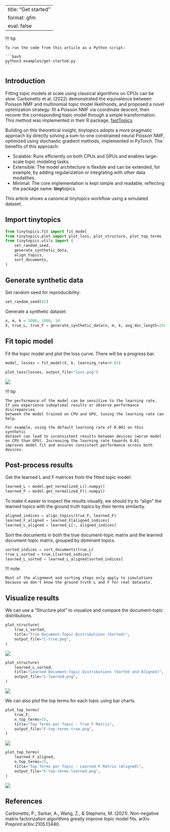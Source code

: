 <!-- `.md` and `.py` files are generated from the `.qmd` file. Please edit that file. -->

---
title: "Get started"
format: gfm
eval: false
---

!!! tip

    To run the code from this article as a Python script:

    ```bash
    python3 examples/get-started.py
    ```

## Introduction

Fitting topic models at scale using classical algorithms on CPUs can be slow.
Carbonetto et al. (2022) demonstrated the equivalence between Poisson NMF
and multinomial topic model likelihoods, and proposed a novel optimization
strategy: fit a Poisson NMF via coordinate descent, then recover the
corresponding topic model through a simple transformation.
This method was implemented in their R package,
[fastTopics](https://cran.r-project.org/package=fastTopics).

Building on this theoretical insight, tinytopics adopts a more pragmatic
approach by directly solving a sum-to-one constrained neural Poisson NMF,
optimized using stochastic gradient methods, implemented in PyTorch.
The benefits of this approach:

- Scalable: Runs efficiently on both CPUs and GPUs and enables large-scale
  topic modeling tasks.
- Extensible: The model architecture is flexible and can be extended,
  for example, by adding regularization or integrating with other data modalities.
- Minimal: The core implementation is kept simple and readable, reflecting
  the package name: **tiny**topics.

This article shows a canonical tinytopics workflow using a simulated dataset.

## Import tinytopics

```python
from tinytopics.fit import fit_model
from tinytopics.plot import plot_loss, plot_structure, plot_top_terms
from tinytopics.utils import (
    set_random_seed,
    generate_synthetic_data,
    align_topics,
    sort_documents,
)
```

## Generate synthetic data

Set random seed for reproducibility:

```python
set_random_seed(42)
```

Generate a synthetic dataset:

```python
n, m, k = 5000, 1000, 10
X, true_L, true_F = generate_synthetic_data(n, m, k, avg_doc_length=256 * 256)
```

## Fit topic model

Fit the topic model and plot the loss curve. There will be a progress bar.

```python
model, losses = fit_model(X, k, learning_rate=0.01)

plot_loss(losses, output_file="loss.png")
```

![](images/loss.png)

!!! tip

    The performance of the model can be sensitive to the learning rate.
    If you experience suboptimal results or observe performance discrepancies
    between the model trained on CPU and GPU, tuning the learning rate can help.

    For example, using the default learning rate of 0.001 on this synthetic
    dataset can lead to inconsistent results between devices (worse model
    on CPU than GPU). Increasing the learning rate towards 0.01
    improves model fit and ensures consistent performance across both devices.

## Post-process results

Get the learned L and F matrices from the fitted topic model:

```python
learned_L = model.get_normalized_L().numpy()
learned_F = model.get_normalized_F().numpy()
```

To make it easier to inspect the results visually, we should try to "align"
the learned topics with the ground truth topics by their terms similarity.

```python
aligned_indices = align_topics(true_F, learned_F)
learned_F_aligned = learned_F[aligned_indices]
learned_L_aligned = learned_L[:, aligned_indices]
```

Sort the documents in both the true document-topic matrix and the learned
document-topic matrix, grouped by dominant topics.

```python
sorted_indices = sort_documents(true_L)
true_L_sorted = true_L[sorted_indices]
learned_L_sorted = learned_L_aligned[sorted_indices]
```

!!! note

    Most of the alignment and sorting steps only apply to simulations
    because we don't know the ground truth L and F for real datasets.

## Visualize results

We can use a "Structure plot" to visualize and compare the document-topic distributions.

```python
plot_structure(
    true_L_sorted,
    title="True Document-Topic Distributions (Sorted)",
    output_file="L-true.png",
)
```

![](images/L-true.png)

```python
plot_structure(
    learned_L_sorted,
    title="Learned Document-Topic Distributions (Sorted and Aligned)",
    output_file="L-learned.png",
)
```

![](images/L-learned.png)

We can also plot the top terms for each topic using bar charts.

```python
plot_top_terms(
    true_F,
    n_top_terms=15,
    title="Top Terms per Topic - True F Matrix",
    output_file="F-top-terms-true.png",
)
```

![](images/F-top-terms-true.png)

```python
plot_top_terms(
    learned_F_aligned,
    n_top_terms=15,
    title="Top Terms per Topic - Learned F Matrix (Aligned)",
    output_file="F-top-terms-learned.png",
)
```

![](images/F-top-terms-learned.png)

## References

Carbonetto, P., Sarkar, A., Wang, Z., & Stephens, M. (2021).
Non-negative matrix factorization algorithms greatly improve topic model fits.
arXiv Preprint arXiv:2105.13440.
